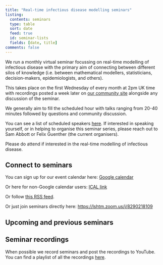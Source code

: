 ```yaml
---
title: "Real-time infectious disease modelling seminars"
listing:
  contents: seminars
  type: table
  sort: date
  feed: true
  id: seminar-lists
  fields: [date, title]
comments: false
---
```


We run a monthly virtual seminar focussing on real-time modelling of infectious disease with the primary aim of connecting between different silos of knowledge (i.e. between mathematical modellers, statisticians, decision-makers, epidemiologists, and others).

This takes place on the first Wednesday of every month at 2pm UK time with recordings posted a week later on [our community site](https://community.epinowcast.org/c/meetings/8) alongside any discussion of the seminar.

We generally aim to fill the scheduled hour with talks ranging from 20-40 minutes followed by questions and community discussion.

You can see a list of scheduled speakers [here](https://docs.google.com/spreadsheets/d/1OBkpxhiUPs0oXpmlUxlwhKfb3kBPaja7mUJlXXH3T60/edit#gid=0). If interested in speaking yourself, or in helping to organise this seminar series, please reach out to Sam Abbott or Felix Guenther (the current organisers).

Please do attend if interested in the real-time modelling of infectious disease.

## Connect to seminars

You can sign up for our event calendar here: [Google calendar ](https://calendar.google.com/calendar/u/0/r?cid=YTExM2I2ZjVkOTYxODA4ZjA5YjdhODA3ZTIwMzU1Mzk4ODY0Y2NhYjIzOWVkNjAyYzc5ZTkzYWM5OWY0YWQxM0Bncm91cC5jYWxlbmRhci5nb29nbGUuY29t)

Or here for non-Google calendar users: [ICAL link ](https://calendar.google.com/calendar/ical/a113b6f5d961808f09b7a807e20355398864ccab239ed602c79e93ac99f4ad13%40group.calendar.google.com/public/basic.ics)

Or follow [this RSS feed](seminars.xml).

Or just join seminars directly here: [https://lshtm.zoom.us/j/8290218109 ](https://lshtm.zoom.us/j/8290218109)

## Upcoming and previous seminars

::: {#seminar-lists}
:::

## Seminar recordings

When possible we record seminars and post the recordings to YouTube. You can find a playlist of
all the recordings [here](https://www.youtube.com/playlist?list=PLJF2tUal-H-QKqfL1qsnJYo0TYdWEzUfT).